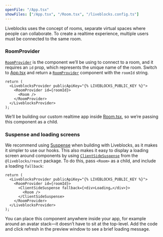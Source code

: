 ```yaml
---
openFile: "/App.tsx"
showFiles: ["/App.tsx", "/Room.tsx", "/liveblocks.config.ts"]
---
```


Liveblocks uses the concept of rooms, separate virtual spaces where people can
collaborate. To create a realtime experience, multiple users must be connected
to the same room.

### RoomProvider

[`RoomProvider`][] is the component we’ll be using to connect to a room, and it
requires an `id` prop, which represents the unique name of the room. Switch to
[App.tsx][] and return a [`RoomProvider`][] component with the `roomId` string.

```tsx modifyTutorialFile="/App.tsx"
return (
  <LiveblocksProvider publicApiKey="{% LIVEBLOCKS_PUBLIC_KEY %}">
    <RoomProvider id={roomId}>
      <Room />
    </RoomProvider>
  </LiveblocksProvider>
);
```

We’ll be building our custom realtime app inside [Room.tsx][], so we’re passing
this component as a child.

### Suspense and loading screens

We recommend using [Suspense](/docs/api-reference/liveblocks-react#Suspense)
when building with Liveblocks, as it makes it simpler to use our hooks. This
also makes it easy to display a loading screen around components by using
[`ClientSideSuspense`][] from the `@liveblocks/react` package. To do this, pass
`<Room>` as a child, and include a loading `fallback`:

```tsx highlight="4,6" modifyTutorialFile="/App.tsx"
return (
  <LiveblocksProvider publicApiKey="{% LIVEBLOCKS_PUBLIC_KEY %}">
    <RoomProvider id={roomId}>
      <ClientSideSuspense fallback={<div>Loading…</div>}>
        <Room />
      </ClientSideSuspense>
    </RoomProvider>
  </LiveblocksProvider>
);
```

You can place this component anywhere inside your app, for example around an
avatar stack—it doesn’t have to sit at the top-level. Add the code and click
refresh in the preview window to see a brief loading message.

[`roomprovider`]: /docs/api-reference/liveblocks-react#RoomProvider
[`clientsidesuspense`]: /docs/api-reference/liveblocks-react#suspense-avoid-ssr
[liveblocks.config.ts]: #/liveblocks.config.ts
[app.tsx]: #/App.tsx
[room.tsx]: #/Room.tsx
